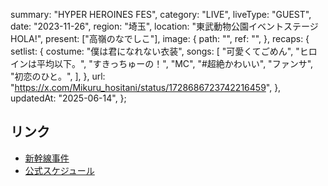   summary: "HYPER HEROINES FES",
  category: "LIVE",
  liveType: "GUEST",
  date: "2023-11-26",
  region: "埼玉",
  location: "東武動物公園イベントステージHOLA!",
  present: ["高嶺のなでしこ"],
  image: {
    path: "",
    ref: "",
  },
  recaps: {
    setlist: {
      costume: "僕は君になれない衣装",
      songs: [
        "可愛くてごめん",
        "ヒロインは平均以下。",
        "すきっちゅーの！",
        "MC",
        "#超絶かわいい",
        "ファンサ",
        "初恋のひと。",
      ],
    },
    url: "https://x.com/Mikuru_hositani/status/1728686723742216459",
  },
  updatedAt: "2025-06-14",
};

## リンク

- [新幹線事件](https://x.com/takanekomanager/status/1728688876322275784)
- [公式スケジュール](https://takanenonadeshiko.jp/?p=1545)
